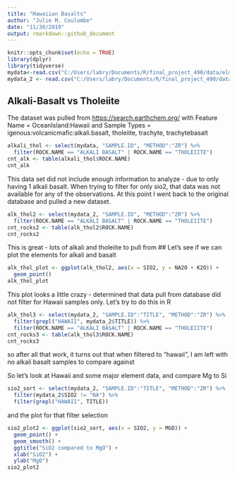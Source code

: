 ```yaml
---
title: "Hawaiian Basalts"
author: "Julie M. Coulombe"
date: "11/30/2019"
output: rmarkdown::github_document
---
```


```r
knitr::opts_chunk$set(echo = TRUE)
library(dplyr)
library(tidyverse)
mydata<-read.csv("C:/Users/labry/Documents/R/final_project_490/data/elmnts_data.csv")
mydata_2 <- read.csv("C:/Users/labry/Documents/R/final_project_490/data/earthchem_dataset2.csv")
```

## Alkali-Basalt vs Tholeiite

The dataset was pulled from <https://search.earthchem.org/> with Feature Name = OceanIsland:Hawaii and Sample Types = igenous:volcanicmafic:alkali.basalt, tholeiite, trachyte, trachytebasalt


```r
alkali_thol <- select(mydata, "SAMPLE.ID", "METHOD":"ZR") %>%
  filter(ROCK.NAME == "ALKALI BASALT" | ROCK.NAME == "THOLEIITE")
cnt_alk <- table(alkali_thol$ROCK.NAME)
cnt_alk
```

This data set did not include enough information to analyze - due to only having
1 alkali basalt.  When trying to filter for only sio2, that data was not available for any of the observations.  At this point I went back to the original database and pulled a new dataset.

```r
alk_thol2 <- select(mydata_2, "SAMPLE.ID", "METHOD":"ZR") %>%  
  filter(ROCK.NAME == "ALKALI BASALT" | ROCK.NAME == "THOLEIITE")
cnt_rocks2 <- table(alk_thol2$ROCK.NAME)
cnt_rocks2
```

This is great - lots of alkali and tholeiite to pull from
## Let's see if we can plot the elements for alkali and basalt

```r
alk_thol_plot <- ggplot(alk_thol2, aes(x = SIO2, y = NA2O + K2O)) +
  geom_point()
alk_thol_plot
```

This plot looks a little crazy - determined that data pull from database did not filter for Hawaii samples only.  Let's try to do this in R

```r
alk_thol3 <- select(mydata_2, "SAMPLE.ID":"TITLE", "METHOD":"ZR") %>% 
  filter(grepl("HAWAII", mydata_2$TITLE)) %>%
  filter(ROCK.NAME == "ALKALI BASALT" | ROCK.NAME == "THOLEIITE")
cnt_rocks3 <- table(alk_thol3$ROCK.NAME)
cnt_rocks3
```

so after all that work, it turns out that when filtered to "hawaii", I am left
with no alkali basalt samples to compare against

So let's look at Hawaii and some major element data, and compare Mg to Si

```r
sio2_sort <- select(mydata_2, "SAMPLE.ID":"TITLE", "METHOD":"ZR") %>% 
  filter(mydata_2$SIO2 != "NA") %>%  
  filter(grepl("HAWAII", TITLE))
```

and the plot for that filter selection
```r
sio2_plot2 <- ggplot(sio2_sort, aes(x = SIO2, y = MGO)) + 
  geom_point() +   
  geom_smooth() +  
  ggtitle("SiO2 compared to MgO") +  
  xlab("SiO2") + 
  ylab("MgO")
sio2_plot2
```

